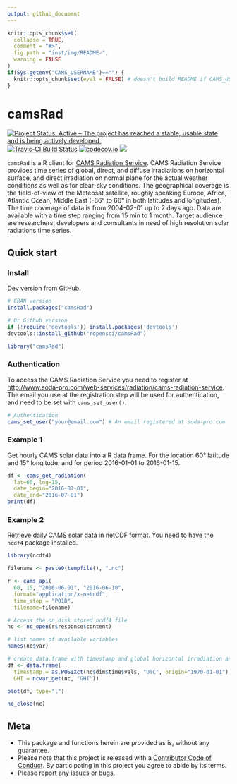 ```yaml
---
output: github_document
---
```


<!-- README.md is generated from README.Rmd. Please edit that file -->

```r
knitr::opts_chunk$set(
  collapse = TRUE,
  comment = "#>",
  fig.path = "inst/img/README-",
  warning = FALSE
)
if(Sys.getenv("CAMS_USERNAME")=="") {
  knitr::opts_chunk$set(eval = FALSE) # doesn't build README if CAMS_USERNAME is not set
}
```

camsRad
=======
[![Project Status: Active – The project has reached a stable, usable state and is being actively developed.](http://www.repostatus.org/badges/latest/active.svg)](http://www.repostatus.org/#active)
[![Travis-CI Build Status](https://travis-ci.org/ropensci/camsRad.svg?branch=master)](https://travis-ci.org/ropensci/camsRad)
[![codecov.io](https://codecov.io/gh/ropenscilabs/camsRad/coverage.svg?branch=master)](https://codecov.io/gh/ropenscilabs/camsRad)
[![](https://badges.ropensci.org/72_status.svg)](https://github.com/ropensci/onboarding/issues/72)


`camsRad` is a R client for [CAMS Radiation Service](http://www.soda-pro.com/web-services/radiation/cams-radiation-service). CAMS Radiation Service provides time series of global, direct, and diffuse irradiations on horizontal surface, and direct irradiation on normal plane for the actual weather conditions as well as for clear-sky conditions. The geographical coverage is the field-of-view of the Meteosat satellite, roughly speaking Europe, Africa, Atlantic Ocean, Middle East (-66° to 66° in both latitudes and longitudes). The time coverage of data is from 2004-02-01 up to 2 days ago. Data are available with a time step ranging from 15 min to 1 month. Target audience are researchers, developers and consultants in need of high resolution solar radiations time series. 

## Quick start

### Install

Dev version from GitHub.

```r
# CRAN version
install.packages("camsRad")

# Or Github version
if (!require('devtools')) install.packages('devtools')
devtools::install_github("ropensci/camsRad")
```

```r
library("camsRad")
```

### Authentication

To access the CAMS Radiation Service you need to register at [http://www.soda-pro.com/web-services/radiation/cams-radiation-service](http://www.soda-pro.com/web-services/radiation/cams-radiation-service). The email you use at the registration step will be used for authentication, and need to be set with  `cams_set_user()`.

```r
# Authentication
cams_set_user("your@email.com") # An email registered at soda-pro.com
```


### Example 1

Get hourly CAMS solar data into a R data frame. For the location 60° latitude and 15° longitude, and for period 2016-01-01 to 2016-01-15.
```r

df <- cams_get_radiation(
  lat=60, lng=15, 
  date_begin="2016-07-01", 
  date_end="2016-07-01")
print(df)
```

### Example 2
Retrieve daily CAMS solar data in netCDF format. You need to have the `ncdf4` package installed.
```r
library(ncdf4)

filename <- paste0(tempfile(), ".nc")

r <- cams_api(
  60, 15, "2016-06-01", "2016-06-10", 
  format="application/x-netcdf",
  time_step = "P01D",
  filename=filename)

# Access the on disk stored ncdf4 file 
nc <- nc_open(r$response$content)

# list names of available variables
names(nc$var)

# create data.frame with timestamp and global horizontal irradiation and plot it
df <- data.frame(
  timestamp = as.POSIXct(nc$dim$time$vals, "UTC", origin="1970-01-01"),
  GHI = ncvar_get(nc, "GHI"))

plot(df, type="l")

nc_close(nc)
```

## Meta

* This package and functions herein are provided as is, without any guarantee.
* Please note that this project is released with a [Contributor Code of Conduct](CONDUCT.md). By participating in this project you agree to abide by its terms.
* Please [report any issues or bugs](https://github.com/ropensci/camsRad/issues).

<!--[![ropensci_footer](http://ropensci.org/public_images/github_footer.png)](https://ropensci.org) -->

